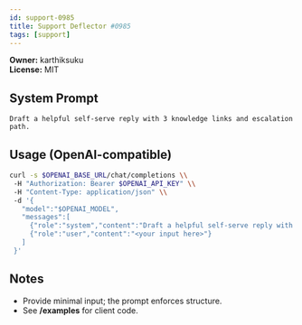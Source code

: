 ```yaml
---
id: support-0985
title: Support Deflector #0985
tags: [support]
---
```


**Owner:** karthiksuku  
**License:** MIT

## System Prompt
```text
Draft a helpful self-serve reply with 3 knowledge links and escalation path.
```

## Usage (OpenAI-compatible)
```bash
curl -s $OPENAI_BASE_URL/chat/completions \\
 -H "Authorization: Bearer $OPENAI_API_KEY" \\
 -H "Content-Type: application/json" \\
 -d '{
   "model":"$OPENAI_MODEL",
   "messages":[
     {"role":"system","content":"Draft a helpful self-serve reply with 3 knowledge links and escalation path."},
     {"role":"user","content":"<your input here>"}
   ]
 }'
```

## Notes
- Provide minimal input; the prompt enforces structure.
- See **/examples** for client code.

